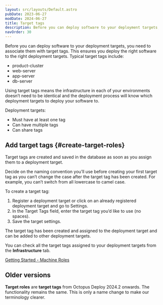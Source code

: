 ```yaml
---
layout: src/layouts/Default.astro
pubDate: 2023-06-27
modDate: 2024-06-27
title: Target tags
description: Before you can deploy software to your deployment targets, you need to associate them with target tags. This ensures you deploy the right software to the right deployment targets.
navOrder: 30
---
```


Before you can deploy software to your deployment targets, you need to associate them with target tags. This ensures you deploy the right software to the right deployment targets. Typical target tags include:
- product-cluster
- web-server
- app-server
- db-server

Using target tags means the infrastructure in each of your environments doesn’t need to be identical and the deployment process will know which deployment targets to deploy your software to.

Deployment targets:
- Must have at least one tag
- Can have multiple tags
- Can share tags

## Add target tags \{#create-target-roles}
Target tags are created and saved in the database as soon as you assign them to a deployment target.

Decide on the naming convention you’ll use before creating your first target tag as you can’t change the case after the target tag has been created. For example, you can’t switch from all lowercase to camel case.

To create a target tag:
1. Register a deployment target or click on an already registered deployment target and go to Settings.
2. In the Target Tags field, enter the target tag you’d like to use (no spaces).
3. Save the target settings.

The target tag has been created and assigned to the deployment target and can be added to other deployment targets.

You can check all the target tags assigned to your deployment targets from the **Infrastructure** tab.

[Getting Started - Machine Roles](https://www.youtube.com/watch?v=AU8TBEOI-0M)

## Older versions
**Target roles** are **target tags** from Octopus Deploy 2024.2 onwards. The functionality remains the same. This is only a name change to make our terminology clearer.